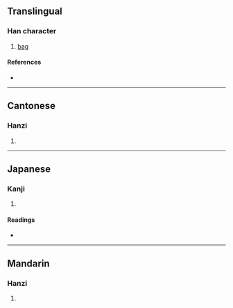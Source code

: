 {{character info/new}}
==Translingual==

===Han character===
{{Han char|rn=50|rad=巾|as=06|sn=9|four=90227|canj=FQLB|ids=⿱龹巾}}

# [[bag]]

====References====
* {{Han ref|kx=0331.060|dkj=08881|dj=0636.210|hdz=10738.060|uh=5E23|ud=24099|bh=CEB2|bd=52914}}

----

==Cantonese==

===Hanzi===
{{yue-hanzi|jyut=[[gyun3]]|y=gyun3}}

# {{rfdef|yue|sort=巾06}}

----

==Japanese==

===Kanji===
{{ja-kanji|grade=|rs=巾06}}

# {{rfdef|ja|sort=巾06}}

====Readings====
* {{ja-readings|on=[[けん]] (ken), [[げん]] (gen)|kun=[[ふくろ]] (fukuro)}}

----

==Mandarin==

===Hanzi===
{{cmn-hanzi|pin=[[juǎn]] ([[juan3]]), [[juàn]] ([[juan4]])|wg=chüan<sup>3</sup>, chüan<sup>4</sup>}}

# {{rfdef|cmn|sort=巾06}}